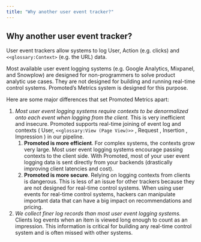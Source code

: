 ```yaml
---
title: "Why another user event tracker?"
---
```


## Why another user event tracker?

User event trackers allow systems to log User, Action (e.g. clicks) and `<<glossary:Context>` (e.g. the URL) data.

Most available user event logging systems (e.g. Google Analytics, Mixpanel, and Snowplow) are designed for non-programmers to solve product analytic use cases. They are not designed for building and running real-time control systems. Promoted’s Metrics system is designed for this purpose.

Here are some major differences that set Promoted Metrics apart:

1. _Most user event logging systems require contexts to be denormalized onto each event when logging from the client._ This is very inefficient and insecure. Promoted supports real-time joining of event log and contexts ( User, `<<glossary:View (Page View)>>` , Request , Insertion , Impression ) in our pipeline.  
   1. **Promoted is more efficient**. For complex systems, the contexts grow very large. Most user event logging systems encourage passing contexts to the client side. With Promoted, most of your user event logging data is sent directly from your backends (drastically improving client latencies and cost).  
   2. **Promoted is more secure**. Relying on logging contexts from clients is dangerous. This is less of an issue for other trackers because they are not designed for real-time control systems. When using user events for real-time control systems, hackers can manipulate important data that can have a big impact on recommendations and pricing.
2. _We collect finer log records than most user event logging systems._  Clients log events when an item is viewed long enough to count as an impression. This information is critical for building any real-time control system and is often missed with other systems.